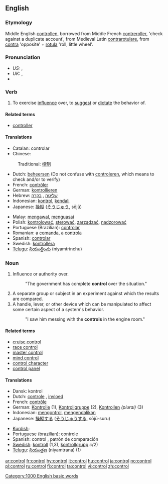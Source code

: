 ==English==

===Etymology===
Middle English [[controllen]], borrowed from Middle French [[contreroller]], 'check against a duplicate account', from Medieval Latin [[contrarotulare]], from [[contra]] 'opposite' + [[rotula]] 'roll, little wheel'.

===Pronunciation===
*''US:'' {{IPA|/kənˈt(ʃ)roʊl/}}, {{SAMPA|/k@n"t(S)roUl/}}
*''UK:'' {{IPA|/kənˈtrəʊl/}}, {{SAMPA|/k@n"tr@Ul/}}
*{{audio|en-us-control.ogg|Audio (US)}}

===Verb===
{{en-verb|control|l|ing}}

# To exercise [[influence]] over, to [[suggest]] or [[dictate]] the behavior of.

====Related terms====
*[[controller]]

====Translations====
{{top}}
*Catalan: controlar
*Chinese:
:Traditional: [[控制]]
*Dutch: [[beheersen]] (Do not confuse with [[controleren]], which means to check and/or to verify)
*French: [[contrôler]]
*German: [[kontrollieren]]
*Hebrew: [[שליטה]] {{f}}, [[בקרה]] {{f}}
*Indonesian: [[kontrol]], [[kendali]]
*Japanese: [[操縦]] ([[そうじゅう]], sōjū)
{{mid}}
*Malay: [[mengawal]], [[menguasai]]
*Polish: [[kontrolować]], [[sterować]], [[zarządzać]], [[nadzorować]]
*Portuguese (Brazilian): [[controlar]]
*Romanian: a [[comanda]], a [[controla]]
*Spanish: [[controlar]]
*Swedish: [[kontrollera]]
*[[Telugu]]: [[నియంత్రించు]] (niyamtrinchu)
{{bottom}}

===Noun===
{{en-noun-reg}}

# Influence or authority over.
#:"The government has complete '''control''' over the situation."
# A separate group or subject in an experiment against which the results are compared.
# A handle, lever, or other device which can be manipulated to affect some certain aspect of a system's behavior.
#:"I saw him messing with the '''controls''' in the engine room."

====Related terms====
*[[cruise control]]
*[[race control]]
*[[master control]]
*[[mind control]]
*[[control character]]
*[[control panel]]

====Translations====
{{top}}
*Dansk: kontrol
*Dutch: [[controle]] {{f}}, [[invloed]] {{m}}
*French: [[contrôle]] {{m}}
*German: [[Kontrolle]] {{f}} (1), [[Kontrollgruppe]] {{f}} (2), [[Kontrollen]] ''(plural)'' (3)
*Indonesian: [[kontrol|mengontrol]], [[kendali|mengendalikan]]
*Japanese: [[操縦]]する ([[そうじゅう]]する, sōjū-suru)
{{mid}}
*[[Kurdish]]: {{trad|ku|kontrol}} {{f}}
*Portuguese (brazilian): controle
*Spanish: control {{m}}, patrón {{m}} de comparación
*[[w:Swedish language|Swedish]]: [[kontroll]] {{c}} (1,3), [[kontrollgrupp]] ''c(''2)
*[[Telugu]]: [[నియంత్రణ]] (niyamtrana) (1)
{{bottom}}

[[Category:1000 English basic words]]

[[ar:control]]
[[fr:control]]
[[hy:control]]
[[it:control]]
[[hu:control]]
[[ja:control]]
[[no:control]]
[[pl:control]]
[[ru:control]]
[[fi:control]]
[[ta:control]]
[[vi:control]]
[[zh:control]]